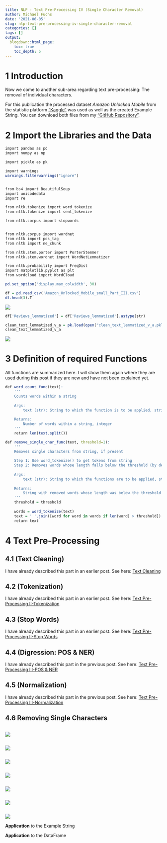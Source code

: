 ```yaml
---
title: NLP - Text Pre-Processing IV (Single Character Removal)
author: Michael Fuchs
date: '2021-06-05'
slug: nlp-text-pre-processing-iv-single-character-removal
categories: []
tags: []
output:
  blogdown::html_page:
    toc: true
    toc_depth: 5
---
```





# 1 Introduction

Now we come to another sub-area regarding text pre-processing: The removal of individual characters.

For this publication the processed dataset *Amazon Unlocked Mobile* from the statistic platform ["Kaggle"](https://www.kaggle.com) was used as well as the created Example String. You can download both files from my ["GitHub Repository"](https://github.com/MFuchs1989/Datasets-and-Miscellaneous/tree/main/datasets/NLP/Text%20Pre-Processing%20IV%20(Single%20Character%20Removal)).


# 2 Import the Libraries and the Data

```r
import pandas as pd
import numpy as np

import pickle as pk

import warnings
warnings.filterwarnings("ignore")


from bs4 import BeautifulSoup
import unicodedata
import re

from nltk.tokenize import word_tokenize
from nltk.tokenize import sent_tokenize

from nltk.corpus import stopwords


from nltk.corpus import wordnet
from nltk import pos_tag
from nltk import ne_chunk

from nltk.stem.porter import PorterStemmer
from nltk.stem.wordnet import WordNetLemmatizer

from nltk.probability import FreqDist
import matplotlib.pyplot as plt
from wordcloud import WordCloud
```


```r
pd.set_option('display.max_colwidth', 30)
```



```r
df = pd.read_csv('Amazon_Unlocked_Mobile_small_Part_III.csv')
df.head(3).T
```

![](/post/2021-06-05-nlp-text-pre-processing-iv-single-character-removal_files/p126p1.png)


```r
df['Reviews_lemmatized'] = df['Reviews_lemmatized'].astype(str)
```


```r
clean_text_lemmatized_v_a = pk.load(open("clean_text_lemmatized_v_a.pkl",'rb'))
clean_text_lemmatized_v_a
```

![](/post/2021-06-05-nlp-text-pre-processing-iv-single-character-removal_files/p126p2.png)


# 3 Definition of required Functions

All functions are summarized here. I will show them again where they are used during this post if they are new and have not been explained yet.


```r
def word_count_func(text):
    '''
    Counts words within a string
    
    Args:
        text (str): String to which the function is to be applied, string
    
    Returns:
        Number of words within a string, integer
    ''' 
    return len(text.split())
```


```r
def remove_single_char_func(text, threshold=1):
    '''
    Removes single characters from string, if present
    
    Step 1: Use word_tokenize() to get tokens from string
    Step 2: Removes words whose length falls below the threshold (by default = 1)
    
    Args:
        text (str): String to which the functions are to be applied, string
    
    Returns:
        String with removed words whose length was below the threshold (by default = 1)
    ''' 
    threshold = threshold
    
    words = word_tokenize(text)
    text = ' '.join([word for word in words if len(word) > threshold])
    return text
```


# 4 Text Pre-Processing

## 4.1 (Text Cleaning)

I have already described this part in an earlier post. See here: [Text Cleaning](https://michael-fuchs-python.netlify.app/2021/05/22/nlp-text-pre-processing-i-text-cleaning/#text-cleaning)

## 4.2 (Tokenization)

I have already described this part in an earlier post. See here: [Text Pre-Processing II-Tokenization](https://michael-fuchs-python.netlify.app/2021/05/25/nlp-text-pre-processing-ii-tokenization-and-stop-words/#tokenization)


## 4.3  (Stop Words)

I have already described this part in an earlier post. See here: [Text Pre-Processing II-Stop Words](https://michael-fuchs-python.netlify.app/2021/05/25/nlp-text-pre-processing-ii-tokenization-and-stop-words/#stop-words)



## 4.4 (Digression: POS & NER)

I have already described this part in the previous post. See here: [Text Pre-Processing III-POS & NER](https://michael-fuchs-python.netlify.app/2021/05/31/nlp-text-pre-processing-iii-pos-ner-and-normalization/#digression-pos-ner)


## 4.5  (Normalization)

I have already described this part in the previous post. See here: [Text Pre-Processing III-Normalization](https://michael-fuchs-python.netlify.app/2021/05/31/nlp-text-pre-processing-iii-pos-ner-and-normalization/#normalization)


## 4.6 Removing Single Characters














```r

```

![](/post/2021-06-05-nlp-text-pre-processing-iv-single-character-removal_files/p126p.png)













```r

```

![](/post/2021-06-05-nlp-text-pre-processing-iv-single-character-removal_files/p126p.png)


















```r

```

![](/post/2021-06-05-nlp-text-pre-processing-iv-single-character-removal_files/p126p.png)




















```r

```

![](/post/2021-06-05-nlp-text-pre-processing-iv-single-character-removal_files/p126p.png)



















```r

```

![](/post/2021-06-05-nlp-text-pre-processing-iv-single-character-removal_files/p126p.png)




















```r

```

![](/post/2021-06-05-nlp-text-pre-processing-iv-single-character-removal_files/p126p.png)













```r

```

![](/post/2021-06-05-nlp-text-pre-processing-iv-single-character-removal_files/p126p.png)






**Application** to the Example String

**Application** to the DataFrame

